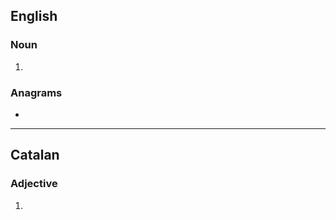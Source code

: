 {{also|Imperials}}
==English==

===Noun===
{{head|en|noun plural form}}

# {{plural of|imperial|lang=en}}

===Anagrams===
* {{anagrams|en|Palmieris}}

----

==Catalan==

===Adjective===
{{head|ca|adjective form}}

# {{plural of|imperial|lang=ca}}